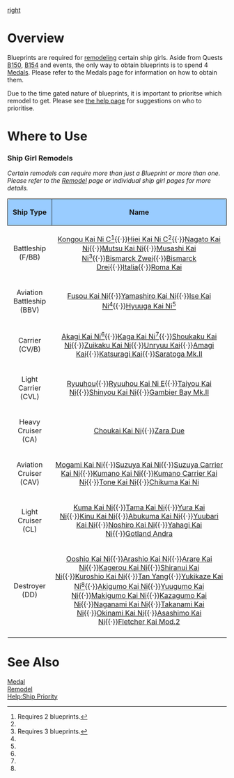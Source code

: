 [[file:BlueprintKai.png|right]]
=Overview=

Blueprints are required for [[Remodel (Mechanic)|remodeling]] certain ship girls. Aside from Quests [[Quests#B150|B150]], [[Quests#B154|B154]] and events, the only way to obtain blueprints is to spend 4 [[Medal]]s. Please refer to the Medals page for information on how to obtain them.

Due to the time gated nature of blueprints, it is important to prioritse which remodel to get. Please see [[Help:Ship Priority|the help page]] for suggestions on who to prioritise.

=Where to Use=
===Ship Girl Remodels===



''Certain remodels can require more than just a Blueprint or more than one. Please refer to the [[Remodel (Mechanic)|Remodel]] page or individual ship girl pages for more details.''


{| class="wikitable"
!style="text-align: center; border-radius: 6px 0 0 0; border-style: solid; border-width: 1px; background-color:#99CCFF;"|Ship Type
!style="text-align: center; border-radius: 0 6px 0 0; border-style: solid; border-width: 1px; background-color:#99CCFF;" |Name
|-
| style="text-align:center;"|Battleship (F/BB)
| style="text-align:center;"|[[Kongou|Kongou Kai Ni C]]<ref name="2BP">Requires 2 blueprints.</ref>{{·}}[[Hiei|Hiei Kai Ni C]]<ref name="2BP"/>{{·}}[[Nagato|Nagato Kai Ni]]{{·}}[[Mutsu|Mutsu Kai Ni]]{{·}}[[Musashi|Musashi Kai Ni]]<ref>Requires 3 blueprints.</ref>{{·}}[[Bismarck|Bismarck Zwei]]{{·}}[[Bismarck|Bismarck Drei]]{{·}}[[Italia]]{{·}}[[Roma|Roma Kai]]
|-
| style="text-align:center;"|Aviation Battleship (BBV)
| style="text-align:center;"|[[Fusou|Fusou Kai Ni]]{{·}}[[Yamashiro|Yamashiro Kai Ni]]{{·}}[[Ise|Ise Kai Ni]]<ref name="2BP"/>{{·}}[[Hyuuga|Hyuuga Kai Ni]]<ref name="2BP"/>
|-
| style="text-align:center;"|Carrier (CV/B)
| style="text-align:center;"|[[Akagi|Akagi Kai Ni]]<ref name="2BP"/>{{·}}[[Kaga|Kaga Kai Ni]]<ref name="2BP"/>{{·}}[[Shoukaku|Shoukaku Kai Ni]]{{·}}[[Zuikaku|Zuikaku Kai Ni]]{{·}}[[Unryuu|Unryuu Kai]]{{·}}[[Amagi|Amagi Kai]]{{·}}[[Katsuragi|Katsuragi Kai]]{{·}}[[Saratoga|Saratoga Mk.II]]
|-
| style="text-align:center;"|Light Carrier (CVL)
| style="text-align:center;"|[[Ryuuhou]]{{·}}[[Ryuuhou|Ryuuhou Kai Ni E]]{{·}}[[Taiyou|Taiyou Kai Ni]]{{·}}[[Shinyou|Shinyou Kai Ni]]{{·}}[[Gambier Bay|Gambier Bay Mk.II]]
|-
| style="text-align:center;"|Heavy Cruiser (CA)
| style="text-align:center;"|[[Choukai|Choukai Kai Ni]]{{·}}[[Zara|Zara Due]]
|-
| style="text-align:center;"|Aviation Cruiser (CAV)
| style="text-align:center;"|[[Mogami|Mogami Kai Ni]]{{·}}[[Suzuya|Suzuya Kai Ni]]{{·}}[[Suzuya|Suzuya Carrier Kai Ni]]{{·}}[[Kumano|Kumano Kai Ni]]{{·}}[[Kumano|Kumano Carrier Kai Ni]]{{·}}[[Tone|Tone Kai Ni]]{{·}}[[Chikuma|Chikuma Kai Ni]]
|-
| style="text-align:center;"|Light Cruiser (CL)
| style="text-align:center;"|[[Kuma|Kuma Kai Ni]]{{·}}[[Tama|Tama Kai Ni]]{{·}}[[Yura|Yura Kai Ni]]{{·}}[[Kinu|Kinu Kai Ni]]{{·}}[[Abukuma|Abukuma Kai Ni]]{{·}}[[Yuubari|Yuubari Kai Ni]]{{·}}[[Noshiro|Noshiro Kai Ni]]{{·}}[[Yahagi|Yahagi Kai Ni]]{{·}}[[Gotland|Gotland Andra]]
|-
| style="text-align:center;"|Destroyer (DD)
| style="text-align:center;"|[[Ooshio|Ooshio Kai Ni]]{{·}}[[Arashio|Arashio Kai Ni]]{{·}}[[Arare|Arare Kai Ni]]{{·}}[[Kagerou|Kagerou Kai Ni]]{{·}}[[Shiranui|Shiranui Kai Ni]]{{·}}[[Kuroshio|Kuroshio Kai Ni]]{{·}}[[Yukikaze|Tan Yang]]{{·}}[[Yukikaze|Yukikaze Kai Ni]]<ref name="2BP"/>{{·}}[[Akigumo|Akigumo Kai Ni]]{{·}}[[Yuugumo|Yuugumo Kai Ni]]{{·}}[[Makigumo|Makigumo Kai Ni]]{{·}}[[Kazagumo|Kazagumo Kai Ni]]{{·}}[[Naganami|Naganami Kai Ni]]{{·}}[[Takanami|Takanami Kai Ni]]{{·}}[[Okinami|Okinami Kai Ni]]{{·}}[[Asashimo|Asashimo Kai Ni]]{{·}}[[Fletcher|Fletcher Kai Mod.2]]
|-
|}<references/>

{{Clear}}

=See Also=
[[Medal]]<br>
[[Remodel (Mechanic)|Remodel]]<br>
[[Help:Ship Priority]]<br>
{{Mechanics}}